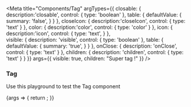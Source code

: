 

<Meta
  title="Components/Tag"
  argTypes={{
    closable: {
      description:'closable', 
      control: {
        type: 'boolean'
      },
      table: {
        defaultValue: {
          summary: 'false',
        }
      }
    },
    closeIcon: {
      description:'closeIcon', 
      control: {
        type: 'text'
      }
    },
    color: {
      description:'color', 
      control: {
        type: 'color'
      }
    },
    icon: {
      description:'icon', 
      control: {
        type: 'text',
      }
    },  
    visible: {
      description: 'visible',
      control: {
        type: 'boolean'
      },
      table: {
        defaultValue: {
          summary: 'true',
        }
      }
    },
    onClose: {
      description: 'onClose',
      control: {
        type: 'text'
      }
    },
    children: {
      description: 'children',
      control: {
        type: 'text'
      }
    }
  }}
  args={{
    visible: true,
    children: "Super tag !"
  }}
/>

### Tag

Use this playground to test the Tag component

<Canvas>
  <Story name="Standard">
    {args => {
      return <Tag {...args} />;
    }}
  </Story>
</Canvas>


<ArgsTable story="Standard" />